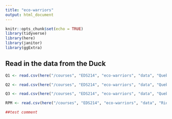 ```yaml
---
title: "eco-warriors"
output: html_document
---
```


```r
knitr::opts_chunk$set(echo = TRUE)
library(tidyverse)
library(here)
library(janitor)
library(ggExtra)
```
## Read in the data from the Duck
```r
Q1 <- read.csv(here("/courses", "EDS214", "eco-warriors", "data", "QuebradaCuenca1-Bisley.csv" ))

Q2 <- read.csv(here("/courses", "EDS214", "eco-warriors", "data", "QuebradaCuenca2-Bisley.csv"))

Q3 <- read.csv(here("/courses", "EDS214", "eco-warriors", "data", "QuebradaCuenca3-Bisley.csv"))

RPM <- read.csv(here("/courses", "EDS214", "eco-warriors", "data", "RioMameyesPuenteRoto.csv"))

```

```r
##test comment
```

